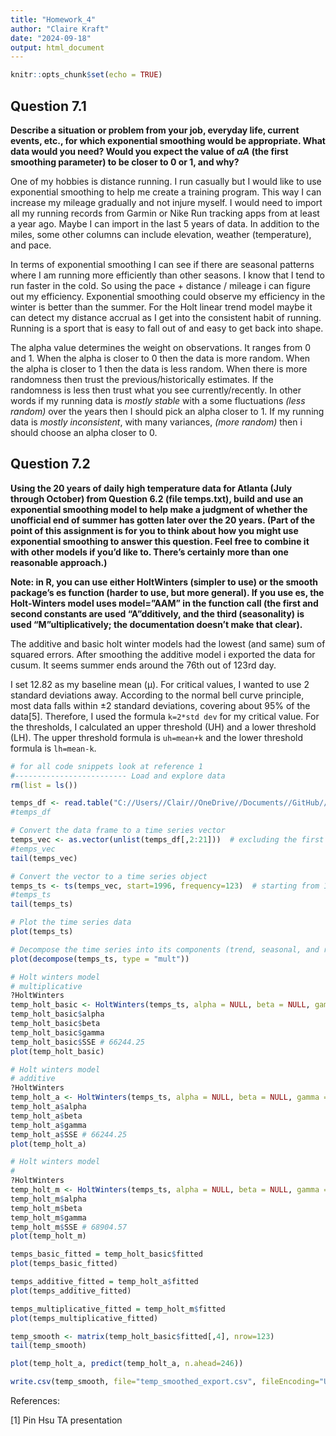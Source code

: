 ```yaml
---
title: "Homework_4"
author: "Claire Kraft"
date: "2024-09-18"
output: html_document
---
```


```r
knitr::opts_chunk$set(echo = TRUE)
```

## Question 7.1
**Describe a situation or problem from your job, everyday life, current events, etc., for which exponential smoothing would be appropriate. What data would you need? Would you expect the value of $\alpha A$ (the first smoothing parameter) to be closer to 0 or 1, and why?**

One of my hobbies is distance running. I run casually but I would like to use exponential smoothing to help me create a training program. This way I can increase my mileage gradually and not injure myself. I would need to import all my running records from Garmin or Nike Run tracking apps from at least a year ago. Maybe I can import in the last 5 years of data. In addition to the miles, some other columns can include elevation, weather (temperature), and pace.

In terms of exponential smoothing I can see if there are seasonal patterns where I am running more efficiently than other seasons. I know that I tend to run faster in the cold. So using the pace + distance / mileage i can figure out my efficiency. Exponential smoothing could observe my efficiency in the winter is better than the summer. For the Holt linear trend model maybe it can detect my distance accrual as I get into the consistent habit of running. Running is a sport that is easy to fall out of and easy to get back into shape. 

The alpha value determines the weight on observations. It ranges from 0 and 1. When the alpha is closer to 0 then the data is more random. When the alpha is closer to 1 then the data is less random. When there is more randomness then trust the previous/historically estimates. If the randomness is less then trust what you see currently/recently. In other words if my running data is _mostly stable_ with a some fluctuations _(less random)_ over the years then I should pick an alpha closer to 1. If my running data is _mostly inconsistent_, with many variances, _(more random)_ then i should choose an alpha closer to 0.

## Question 7.2
**Using the 20 years of daily high temperature data for Atlanta (July through October) from Question 6.2 (file temps.txt), build and use an exponential smoothing model to help make a judgment of whether the unofficial end of summer has gotten later over the 20 years.  (Part of the point of this assignment is for you to think about how you might use exponential smoothing to answer this question. Feel free to combine it with other models if you’d like to. There’s certainly more than one reasonable approach.)**

**Note: in R, you can use either HoltWinters (simpler to use) or the smooth package’s es function (harder to use, but more general).  If you use es, the Holt-Winters model uses model=”AAM” in the function call (the first and second constants are used “A”dditively, and the third (seasonality) is used “M”ultiplicatively; the documentation doesn’t make that clear).**


The additive and basic holt winter models had the lowest (and same) sum of squared errors. After smoothing the additive model i exported the data for cusum. It seems summer ends around the 76th out of 123rd day. 

I set 12.82 as my baseline mean (μ). For critical values, I wanted to use 2 standard deviations away. According to the normal bell curve principle, most data falls within ±2 standard deviations, covering about 95% of the data[5]. Therefore, I used the formula ```k=2*std dev``` for my critical value. For the thresholds, I calculated an upper threshold (UH) and a lower threshold (LH). The upper threshold formula is ```uh=mean+k``` and the lower threshold formula is ```lh=mean-k```.

```r
# for all code snippets look at reference 1
#------------------------- Load and explore data
rm(list = ls()) 

temps_df <- read.table("C://Users//Clair//OneDrive//Documents//GitHub//omsa//ISYE 6501//Homework 4//temps.txt", header=TRUE)
#temps_df  

# Convert the data frame to a time series vector
temps_vec <- as.vector(unlist(temps_df[,2:21]))  # excluding the first date column
#temps_vec 
tail(temps_vec)  

# Convert the vector to a time series object
temps_ts <- ts(temps_vec, start=1996, frequency=123)  # starting from 1996 with 123 observations
#temps_ts  
tail(temps_ts)

# Plot the time series data
plot(temps_ts)  

# Decompose the time series into its components (trend, seasonal, and random)
plot(decompose(temps_ts, type = "mult"))
```
```r

# Holt winters model
# multiplicative
?HoltWinters
temp_holt_basic <- HoltWinters(temps_ts, alpha = NULL, beta = NULL, gamma = NULL)
temp_holt_basic$alpha
temp_holt_basic$beta
temp_holt_basic$gamma
temp_holt_basic$SSE # 66244.25
plot(temp_holt_basic)
```
```r

# Holt winters model
# additive
?HoltWinters
temp_holt_a <- HoltWinters(temps_ts, alpha = NULL, beta = NULL, gamma = NULL, seasonal = "additive")
temp_holt_a$alpha
temp_holt_a$beta
temp_holt_a$gamma
temp_holt_a$SSE # 66244.25
plot(temp_holt_a)
```
```r

# Holt winters model
# 
?HoltWinters
temp_holt_m <- HoltWinters(temps_ts, alpha = NULL, beta = NULL, gamma = NULL, seasonal = "multiplicative")
temp_holt_m$alpha
temp_holt_m$beta
temp_holt_m$gamma
temp_holt_m$SSE # 68904.57
plot(temp_holt_m)
```
```r
temps_basic_fitted = temp_holt_basic$fitted
plot(temps_basic_fitted)

temps_additive_fitted = temp_holt_a$fitted
plot(temps_additive_fitted)

temps_multiplicative_fitted = temp_holt_m$fitted
plot(temps_multiplicative_fitted)
```
```r
temp_smooth <- matrix(temp_holt_basic$fitted[,4], nrow=123)
tail(temp_smooth)
```
```r
plot(temp_holt_a, predict(temp_holt_a, n.ahead=246))
```

```r
write.csv(temp_smooth, file="temp_smoothed_export.csv", fileEncoding="UTF-16LE")
```

References:

[1] Pin Hsu TA presentation 